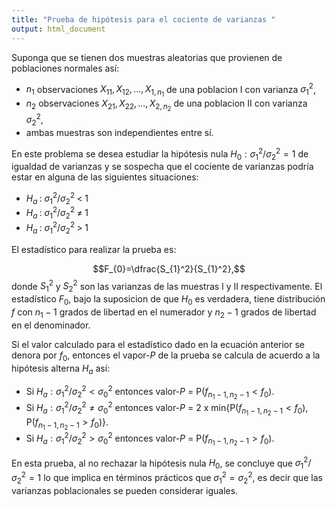 ```yaml
---
title: "Prueba de hipótesis para el cociente de varianzas "
output: html_document
---
```

Suponga que se tienen dos muestras aleatorias que provienen de poblaciones normales así:  

* $n_{1}$ observaciones $X_{11},X_{12},...,X_{1,n_{1}}$ de una poblacion I con varianza $\sigma_{1}^2$,  
* $n_{2}$ observaciones $X_{21},X_{22},...,X_{2,n_{2}}$ de una poblacion II con varianza $\sigma_{2}^2$,  
* ambas muestras son independientes entre sí.  

En este problema se desea estudiar la hipótesis nula $H_{0}:\sigma_{1}^2/\sigma_{2}^2=1$ de igualdad de varianzas y se sospecha que el cociente de varianzas podría estar en alguna de las siguientes situaciones:  

* $H_{a}\;:\;\sigma_{1}^2/\sigma_{2}^2\;<\;1$  
* $H_{a}\;:\;\sigma_{1}^2/\sigma_{2}^2\; \neq \;1$  
* $H_{a}\;:\;\sigma_{1}^2/\sigma_{2}^2\;>\;1$  

El estadístico para realizar la prueba es:  

$$F_{0}=\dfrac{S_{1}^2}{S_{1}^2},$$
donde $S_{1}^2$ y $S_{2}^2$ son las varianzas de las muestras I y II respectivamente. El estadístico $F_{0}$, bajo la suposicion de que $H_{0}$ es verdadera, tiene distribución $f$ con $n_{1}-1$ grados de libertad en el numerador y $n_{2}-1$ grados de libertad en el denominador.  

Si el valor calculado para el estadístico dado en la ecuación anterior se denora por $f_{0}$, entonces el vapor-$P$ de la prueba se calcula de acuerdo a la hipótesis alterna $H_{a}$ así:  

* Si $H_{a} : \sigma_{1}^2/\sigma_{2}^2 < \sigma_{0}^2$ entonces valor-$P$ = P$(f_{n_{1}-1,n_{2}-1} < f_{0})$. 
* Si $H_{a} : \sigma_{1}^2/\sigma_{2}^2 \neq \sigma_{0}^2$ entonces valor-$P$ = 2 x min{P$(f_{n_{1}-1,n_{2}-1} < f_{0})$, P$(f_{n_{1}-1,n_{2}-1} > f_{0})$}.  
* Si $H_{a} : \sigma_{1}^2/\sigma_{2}^2 > \sigma_{0}^2$ entonces valor-$P$ = P$(f_{n_{1}-1,n_{2}-1} > f_{0})$.  

En esta prueba, al no rechazar la hipótesis nula $H_{0}$, se concluye que $\sigma_{1}^2/\sigma_{2}^2=1$ lo que implica en términos prácticos que $\sigma_{1}^2=\sigma_{2}^2$, es decir que las varianzas poblacionales se pueden considerar iguales.
